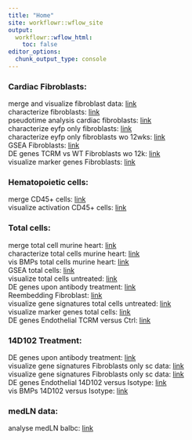 ```yaml
---
title: "Home"
site: workflowr::wflow_site
output:
  workflowr::wflow_html:
    toc: false
editor_options:
  chunk_output_type: console
---
```


### Cardiac Fibroblasts:  
merge and visualize fibroblast data: [link](mergeAndVisData_TCRM_2.html)  
characterize fibroblasts: [link](characterizeFibroblasts.html)  
pseudotime analysis cardiac fibroblasts: [link](pseudotimeAnalysisFibroblasts.html)  
characterize eyfp only fibroblasts: [link](characterizeEyfpFibroblasts.html)  
characterize eyfp only fibroblasts wo 12wks: [link](charcaterizeFibroblastwo12wk.html)  
GSEA Fibroblasts: [link](GSEAfibroblasts.html)  
DE genes TCRM vs WT Fibroblasts wo 12k: [link](DEgenesFibroblastwo12wk.html)  
visualize marker genes Fibroblasts: [link](visClusterMarkerFibroblasts_wo12weeks.html)  

### Hematopoietic cells:  
merge CD45+ cells: [link](mergeCD45cells.html)  
visualize activation CD45+ cells:  [link](visGrps_CD45Data.html)  

### Total cells:  
merge total cell murine heart: [link](mergeTotalCells_MuHeart_plusTreat.html)  
characterize total cells murine heart: [link](characterizeTotalCellsHumanHeart.html)  
vis BMPs total cells murine heart: [link](visBMPsTCRMvsCtrl.html)  
GSEA total cells: [link](GSEAtotalCells.html)  
visualize total cells untreated: [link](visualizeTotalCellsUntreated.html)  
DE genes upon antibody treatment: [link](DEgenesTreatment.html)  
Reembedding Fibroblast: [link](reembeddingFibroWoTreatment.html)  
visualize gene signatures total cells untreated: [link](visSignaturesTotalCellsUntreated.html)  
visualize marker genes total cells: [link](visClusterMarkerTotalCells.html)  
DE genes Endothelial TCRM versus Ctrl: [link](DEgenesEndothelial_TCRMvsCtrl.html) 


### 14D102 Treatment:  
DE genes upon antibody treatment: [link](DEgenesTreatment.html)  
visualize gene signatures Fibroblasts only sc data: [link](visDMplusSignFibroTreatedOnly.html)  
visualize gene signatures Fibroblasts only sc data: [link](visDMplusSignFibroTreatedOnlySN.html)  
DE genes Endothelial 14D102 versus Isotype: [link](DEgenesEndothelial_14D102vsIsotype.html)  
vis BMPs 14D102 versus Isotype: [link](visBMPs14D102vsIsotype.html)  

### medLN data:  
analyse medLN balbc: [link](analyseMedLN_balbc.html)  
